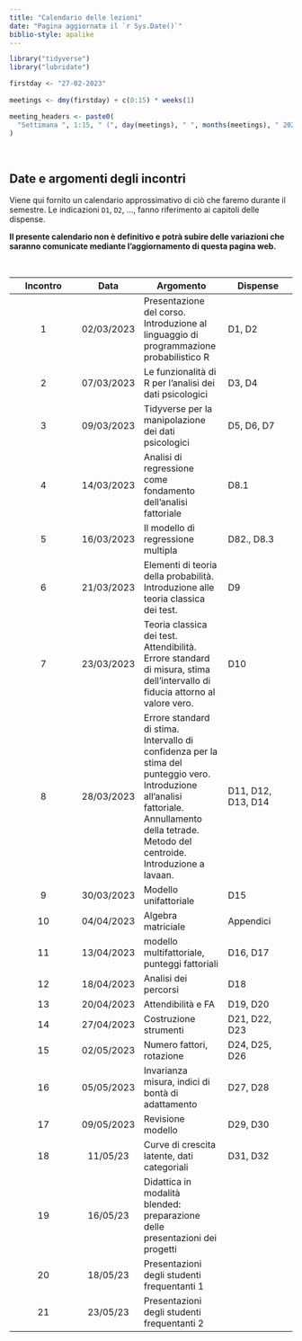 ```yaml
---
title: "Calendario delle lezioni"
date: "Pagina aggiornata il `r Sys.Date()`"
biblio-style: apalike
---
```


```r
library("tidyverse")
library("lubridate")
```

```r
firstday <- "27-02-2023"
    
meetings <- dmy(firstday) + c(0:15) * weeks(1)

meeting_headers <- paste0(
  "Settimana ", 1:15, " (", day(meetings), " ", months(meetings), " 2023)"
)
```

\

## Date e argomenti degli incontri

Viene qui fornito un calendario approssimativo di ciò che faremo durante il semestre. Le indicazioni `D1`, `D2`, ..., fanno riferimento ai capitoli delle dispense.

**Il presente calendario non è definitivo e potrà subire delle variazioni che saranno comunicate mediante l'aggiornamento di questa pagina web.**

\

| Incontro |  Data | Argomento | Dispense |
| :------: | :---: | --------- | -------- |
| 1 |	02/03/2023 |	Presentazione del corso. Introduzione al linguaggio di programmazione probabilistico R | D1, D2 |
| 2 |	07/03/2023 |	Le funzionalità di R per l'analisi dei dati psicologici	| D3, D4 |
| 3 |	09/03/2023 |	Tidyverse per la manipolazione dei dati psicologici	| D5, D6, D7 |
| 4 |	14/03/2023 |	Analisi di regressione come fondamento dell'analisi fattoriale | D8.1 |
| 5 |	16/03/2023 |	Il modello di regressione multipla | D82., D8.3 |
| 6 |	21/03/2023 |	Elementi di teoria della probabilità. Introduzione alle teoria classica dei test. | D9 |
| 7 |	23/03/2023 |	Teoria classica dei test. Attendibilità. Errore standard di misura, stima dell'intervallo di fiducia attorno al valore vero. | D10 |
| 8 |	28/03/2023 | Errore standard di stima. Intervallo di confidenza per la stima del punteggio vero. Introduzione all'analisi fattoriale. Annullamento della tetrade. Metodo del centroide. Introduzione a lavaan. | D11, D12, D13, D14 |
| 9 | 30/03/2023 | Modello unifattoriale | D15 |
| 10| 04/04/2023 |Algebra matriciale | Appendici |
| 11 | 13/04/2023 | modello multifattoriale, punteggi fattoriali | D16, D17 | 
| 12 | 18/04/2023 | Analisi dei percorsi | D18 |
| 13 | 20/04/2023 | Attendibilità e FA | D19, D20 |
| 14 | 27/04/2023 | Costruzione strumenti | D21, D22, D23 |
| 15 | 02/05/2023 | Numero fattori, rotazione | D24, D25, D26 |
| 16 | 05/05/2023 | Invarianza misura, indici di bontà di adattamento | D27, D28 |
| 17 | 09/05/2023 | Revisione modello | D29, D30 |
| 18 | 11/05/23 | Curve di crescita latente, dati categoriali | D31, D32 |
| 19 | 16/05/23 | Didattica in modalità blended: preparazione delle presentazioni dei  progetti  | |
| 20 | 18/05/23  | Presentazioni degli studenti frequentanti 1 | |
| 21 | 23/05/23 | Presentazioni degli studenti frequentanti 2 | |




<!-- <!-- ------------------------------------------------------ --> 

<!-- ### `r meeting_headers[1]` -->

<!-- *Incontri di lezione ed esercitazioni pratiche #* 1, 2 -->

<!-- - Presentazione dell'insegnamento -->

<!-- <!-- ------------------------------------------------------ --> 

<!-- ### `r meeting_headers[2]` -->

<!-- *Incontri di lezione ed esercitazioni pratiche #* 3, 4, 5 -->

<!-- - Introduzione a $\textsf{R}$. -->


<!-- <!-- ------------------------------------------------------ --> 

<!-- ### `r meeting_headers[3]` -->

<!-- *Incontri di lezione ed esercitazioni pratiche #* 6, 7,  -->

<!-- - Teora delle probabilità e modello lineare. -->

<!-- <!-- ------------------------------------------------------ --> 

<!-- ### `r meeting_headers[4]` -->

<!-- *Incontri di lezione ed esercitazioni pratiche #* 8, 9 -->

<!-- - Teoria classica dei test -->

<!-- *Compiti*: -->

<!-- - WU1 (analisi di regressione e TTC in $\textsf{R}$) -->

<!-- <!-- ------------------------------------------------------ --> 

<!-- ### `r meeting_headers[5]` -->

<!-- *Incontri di lezione ed esercitazioni pratiche #* 10, 11, 12 -->

<!-- - D4, D5, D6 -->

<!-- <!-- ------------------------------------------------------ --> 

<!-- ### `r meeting_headers[6]` -->

<!-- *Incontri di lezione ed esercitazioni pratiche #* 12, 13, 14 -->

<!-- - D7, D8 -->

<!-- *Compiti*:  -->

<!-- - WU2 (analisi fattoriale in $\textsf{R}$) -->

<!-- <!-- ------------------------------------------------------ --> 

<!-- ### `r meeting_headers[7]` -->

<!-- *Incontri di lezione ed esercitazioni pratiche #* 15, 16, 17 -->
<!--  - D9, D10 -->

<!-- <!-- ------------------------------------------------------ --> 

<!-- ### `r meeting_headers[8]` -->

<!-- *Incontri di lezione ed esercitazioni pratiche #* 18, 19, 20 -->
<!-- - D11, D12, D13, algebra matriciale -->

<!-- *Compiti*:  -->
<!-- - WU4 (attendibilità) -->

<!-- <!-- ------------------------------------------------------ --> 

<!-- ### `r meeting_headers[9]` -->

<!-- *Incontri di lezione ed esercitazioni pratiche #* 21, 22, 23 -->

<!-- - D11, D12, D13 -->

<!-- <!-- ------------------------------------------------------ --> 

<!-- ### `r meeting_headers[10]` -->

<!-- *Incontri di lezione ed esercitazioni pratiche #* 24, 25, 26 -->

<!-- - D14, D15, growth models -->

<!-- *Compiti*:  -->

<!-- - WU5 (numero di fattori, invarianza fattoriale) -->

<!-- <!-- ------------------------------------------------------ --> 

<!-- ### `r meeting_headers[11]` -->

<!-- *Incontri di lezione ed esercitazioni pratiche #* 27, 28, 29 -->

<!-- Questa settimana non ci saranno incontri in classe in quanto un CFU del corso si svolge in modalità *blended*. Durante questo periodo, gli studenti saranno impegnati nella preparazione delle presentazioni dei loro progetti di gruppo. -->

<!-- <!-- ------------------------------------------------------ --> 

<!-- ### `r meeting_headers[12]` -->

<!-- *Incontri di lezione ed esercitazioni pratiche #* 30, 31, 32 -->

<!-- *Presentazioni dei lavori di gruppo per gli studenti frequentanti* -->

<!-- <!-- ------------------------------------------------------ --> 



